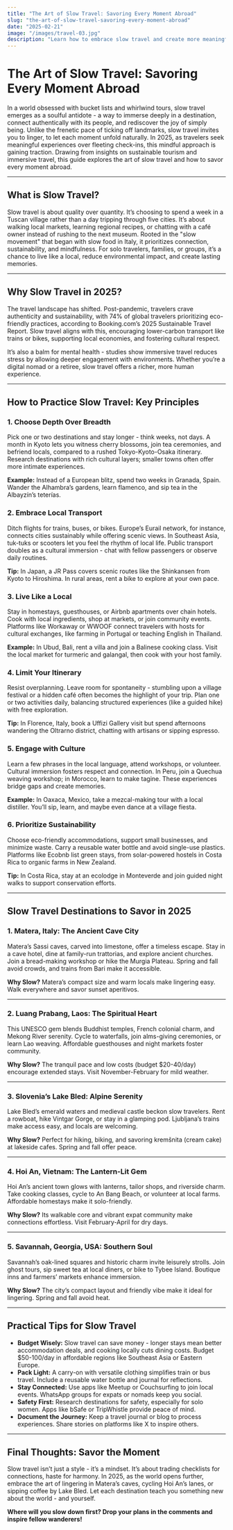 ```yaml
---
title: "The Art of Slow Travel: Savoring Every Moment Abroad"
slug: "the-art-of-slow-travel-savoring-every-moment-abroad"
date: "2025-02-21"
image: "/images/travel-03.jpg"
description: "Learn how to embrace slow travel and create more meaningful connections with the places you visit."
---
```


# The Art of Slow Travel: Savoring Every Moment Abroad

In a world obsessed with bucket lists and whirlwind tours, slow travel emerges as a soulful antidote - a way to immerse deeply in a destination, connect authentically with its people, and rediscover the joy of simply being. Unlike the frenetic pace of ticking off landmarks, slow travel invites you to linger, to let each moment unfold naturally. In 2025, as travelers seek meaningful experiences over fleeting check-ins, this mindful approach is gaining traction. Drawing from insights on sustainable tourism and immersive travel, this guide explores the art of slow travel and how to savor every moment abroad.

---

## What is Slow Travel?

Slow travel is about quality over quantity. It’s choosing to spend a week in a Tuscan village rather than a day tripping through five cities. It’s about walking local markets, learning regional recipes, or chatting with a café owner instead of rushing to the next museum. Rooted in the "slow movement" that began with slow food in Italy, it prioritizes connection, sustainability, and mindfulness. For solo travelers, families, or groups, it’s a chance to live like a local, reduce environmental impact, and create lasting memories.

---

## Why Slow Travel in 2025?

The travel landscape has shifted. Post-pandemic, travelers crave authenticity and sustainability, with 74% of global travelers prioritizing eco-friendly practices, according to Booking.com’s 2025 Sustainable Travel Report. Slow travel aligns with this, encouraging lower-carbon transport like trains or bikes, supporting local economies, and fostering cultural respect.

It’s also a balm for mental health - studies show immersive travel reduces stress by allowing deeper engagement with environments. Whether you’re a digital nomad or a retiree, slow travel offers a richer, more human experience.

---

## How to Practice Slow Travel: Key Principles

### 1. Choose Depth Over Breadth

Pick one or two destinations and stay longer - think weeks, not days. A month in Kyoto lets you witness cherry blossoms, join tea ceremonies, and befriend locals, compared to a rushed Tokyo-Kyoto-Osaka itinerary. Research destinations with rich cultural layers; smaller towns often offer more intimate experiences.

**Example:** Instead of a European blitz, spend two weeks in Granada, Spain. Wander the Alhambra’s gardens, learn flamenco, and sip tea in the Albayzín’s teterías.


### 2. Embrace Local Transport

Ditch flights for trains, buses, or bikes. Europe’s Eurail network, for instance, connects cities sustainably while offering scenic views. In Southeast Asia, tuk-tuks or scooters let you feel the rhythm of local life. Public transport doubles as a cultural immersion - chat with fellow passengers or observe daily routines.

**Tip:** In Japan, a JR Pass covers scenic routes like the Shinkansen from Kyoto to Hiroshima. In rural areas, rent a bike to explore at your own pace.


### 3. Live Like a Local

Stay in homestays, guesthouses, or Airbnb apartments over chain hotels. Cook with local ingredients, shop at markets, or join community events. Platforms like Workaway or WWOOF connect travelers with hosts for cultural exchanges, like farming in Portugal or teaching English in Thailand.

**Example:** In Ubud, Bali, rent a villa and join a Balinese cooking class. Visit the local market for turmeric and galangal, then cook with your host family.


### 4. Limit Your Itinerary

Resist overplanning. Leave room for spontaneity - stumbling upon a village festival or a hidden café often becomes the highlight of your trip. Plan one or two activities daily, balancing structured experiences (like a guided hike) with free exploration.

**Tip:** In Florence, Italy, book a Uffizi Gallery visit but spend afternoons wandering the Oltrarno district, chatting with artisans or sipping espresso.


### 5. Engage with Culture

Learn a few phrases in the local language, attend workshops, or volunteer. Cultural immersion fosters respect and connection. In Peru, join a Quechua weaving workshop; in Morocco, learn to make tagine. These experiences bridge gaps and create memories.

**Example:** In Oaxaca, Mexico, take a mezcal-making tour with a local distiller. You’ll sip, learn, and maybe even dance at a village fiesta.


### 6. Prioritize Sustainability

Choose eco-friendly accommodations, support small businesses, and minimize waste. Carry a reusable water bottle and avoid single-use plastics. Platforms like Ecobnb list green stays, from solar-powered hostels in Costa Rica to organic farms in New Zealand.

**Tip:** In Costa Rica, stay at an ecolodge in Monteverde and join guided night walks to support conservation efforts.

---

## Slow Travel Destinations to Savor in 2025

### 1. Matera, Italy: The Ancient Cave City

Matera’s Sassi caves, carved into limestone, offer a timeless escape. Stay in a cave hotel, dine at family-run trattorias, and explore ancient churches. Join a bread-making workshop or hike the Murgia Plateau. Spring and fall avoid crowds, and trains from Bari make it accessible.

**Why Slow?** Matera’s compact size and warm locals make lingering easy. Walk everywhere and savor sunset aperitivos.

---

### 2. Luang Prabang, Laos: The Spiritual Heart

This UNESCO gem blends Buddhist temples, French colonial charm, and Mekong River serenity. Cycle to waterfalls, join alms-giving ceremonies, or learn Lao weaving. Affordable guesthouses and night markets foster community.

**Why Slow?** The tranquil pace and low costs (budget \$20-40/day) encourage extended stays. Visit November-February for mild weather.

---

### 3. Slovenia’s Lake Bled: Alpine Serenity

Lake Bled’s emerald waters and medieval castle beckon slow travelers. Rent a rowboat, hike Vintgar Gorge, or stay in a glamping pod. Ljubljana’s trains make access easy, and locals are welcoming.

**Why Slow?** Perfect for hiking, biking, and savoring kremšnita (cream cake) at lakeside cafes. Spring and fall offer peace.

---

### 4. Hoi An, Vietnam: The Lantern-Lit Gem

Hoi An’s ancient town glows with lanterns, tailor shops, and riverside charm. Take cooking classes, cycle to An Bang Beach, or volunteer at local farms. Affordable homestays make it solo-friendly.

**Why Slow?** Its walkable core and vibrant expat community make connections effortless. Visit February-April for dry days.

---

### 5. Savannah, Georgia, USA: Southern Soul

Savannah’s oak-lined squares and historic charm invite leisurely strolls. Join ghost tours, sip sweet tea at local diners, or bike to Tybee Island. Boutique inns and farmers’ markets enhance immersion.

**Why Slow?** The city’s compact layout and friendly vibe make it ideal for lingering. Spring and fall avoid heat.

---

## Practical Tips for Slow Travel

* **Budget Wisely:** Slow travel can save money - longer stays mean better accommodation deals, and cooking locally cuts dining costs. Budget \$50-100/day in affordable regions like Southeast Asia or Eastern Europe.
* **Pack Light:** A carry-on with versatile clothing simplifies train or bus travel. Include a reusable water bottle and journal for reflections.
* **Stay Connected:** Use apps like Meetup or Couchsurfing to join local events. WhatsApp groups for expats or nomads keep you social.
* **Safety First:** Research destinations for safety, especially for solo women. Apps like bSafe or TripWhistle provide peace of mind.
* **Document the Journey:** Keep a travel journal or blog to process experiences. Share stories on platforms like X to inspire others.

---

## Final Thoughts: Savor the Moment

Slow travel isn’t just a style - it’s a mindset. It’s about trading checklists for connections, haste for harmony. In 2025, as the world opens further, embrace the art of lingering in Matera’s caves, cycling Hoi An’s lanes, or sipping coffee by Lake Bled. Let each destination teach you something new about the world - and yourself.

**Where will you slow down first? Drop your plans in the comments and inspire fellow wanderers!**
